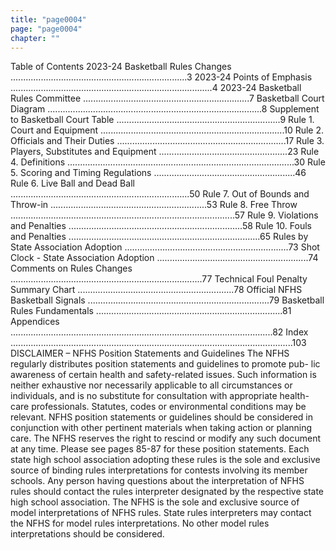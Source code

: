 ```yaml
---
title: "page0004"
page: "page0004"
chapter: ""
---
```


Table of Contents 2023-24 Basketball Rules Changes ......................................................................3 2023-24 Points of Emphasis ................................................................................4 2023-24 Basketball Rules Committee ..................................................................7 Basketball Court Diagram .....................................................................................8 Supplement to Basketball Court Table .................................................................9 Rule 1. Court and Equipment .........................................................................10 Rule 2. Officials and Their Duties ...................................................................17 Rule 3. Players, Substitutes and Equipment ...................................................23 Rule 4. Definitions ..........................................................................................30 Rule 5. Scoring and Timing Regulations ........................................................46 Rule 6. Live Ball and Dead Ball .......................................................................50 Rule 7. Out of Bounds and Throw-in ..............................................................53 Rule 8. Free Throw .........................................................................................57 Rule 9. Violations and Penalties .....................................................................58 Rule 10. Fouls and Penalties ............................................................................65 Rules by State Association Adoption .................................................................73 Shot Clock - State Association Adoption ............................................................74 Comments on Rules Changes ............................................................................77 Technical Foul Penalty Summary Chart ..............................................................78 Official NFHS Basketball Signals ........................................................................79 Basketball Rules Fundamentals ..........................................................................81 Appendices ........................................................................................................82 Index ................................................................................................................103 DISCLAIMER – NFHS Position Statements and Guidelines The NFHS regularly distributes position statements and guidelines to promote pub- lic awareness of certain health and safety-related issues. Such information is neither exhaustive nor necessarily applicable to all circumstances or individuals, and is no substitute for consultation with appropriate health-care professionals. Statutes, codes or environmental conditions may be relevant. NFHS position statements or guidelines should be considered in conjunction with other pertinent materials when taking action or planning care. The NFHS reserves the right to rescind or modify any such document at any time. Please see pages 85-87 for these position statements. Each state high school association adopting these rules is the sole and exclusive source of binding rules interpretations for contests involving its member schools. Any person having questions about the interpretation of NFHS rules should contact the rules interpreter designated by the respective state high school association. The NFHS is the sole and exclusive source of model interpretations of NFHS rules. State rules interpreters may contact the NFHS for model rules interpretations. No other model rules interpretations should be considered.
